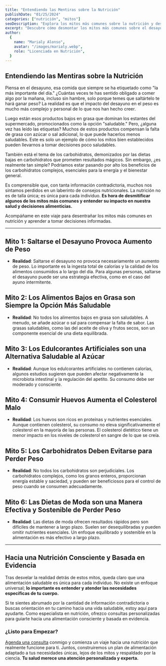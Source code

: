 ```yaml
---
title: "Entendiendo las Mentiras sobre la Nutrición"
publishDate: "01/25/2024"
categories: ["nutrición", "mitos"]
seoDescription: "Explora los mitos más comunes sobre la nutrición y descubre las realidades que realmente importan para una alimentación saludable y basada en evidencia."
excerpt: "Descubre cómo desmontar los mitos más comunes sobre el desayuno, carbohidratos, y más, para tomar decisiones informadas sobre tu alimentación."
author:
  {
    name: "Marialy Alonso",
    avatar: "/images/marialy.webp",
    role: "Licenciada en Nutrición",
  }
---
```


## Entendiendo las Mentiras sobre la Nutrición

Piensa en el desayuno, esa comida que siempre se ha etiquetado como "la más importante del día." ¿Cuántas veces te has sentido obligado a comer algo por la mañana, incluso sin hambre, solo porque temes que saltártelo te hará ganar peso? La realidad es que el impacto del desayuno en el peso es mucho más complejo y personal de lo que nos han hecho creer.

Luego están esos productos bajos en grasa que dominan los estantes del supermercado, promocionados como la opción "saludable." Pero, ¿alguna vez has leído las etiquetas? Muchos de estos productos compensan la falta de grasa con azúcar o sal adicional, lo que puede hacerlos menos saludables. Este es solo un ejemplo de cómo los mitos bien establecidos pueden llevarnos a tomar decisiones poco saludables.

También está el tema de los carbohidratos, demonizados por las dietas bajas en carbohidratos que prometen resultados mágicos. Sin embargo, ¿es realmente tan simple? Podríamos estar pasando por alto los beneficios de los carbohidratos complejos, esenciales para la energía y el bienestar general.

Es comprensible que, con tanta información contradictoria, muchos nos sintamos perdidos en un laberinto de consejos nutricionales. La nutrición no es de talla única; es única para cada individuo. **Es hora de desmitificar algunos de los mitos más comunes y entender su impacto en nuestra salud y decisiones alimenticias.**

Acompáñame en este viaje para desentrañar los mitos más comunes en nutrición y aprender a tomar decisiones informadas.

---

## Mito 1: Saltarse el Desayuno Provoca Aumento de Peso

- **Realidad**: Saltarse el desayuno no provoca necesariamente un aumento de peso. Lo importante es la ingesta total de calorías y la calidad de los alimentos consumidos a lo largo del día. Para algunas personas, saltarse el desayuno puede ser una estrategia efectiva, como en el caso del ayuno intermitente.

## Mito 2: Los Alimentos Bajos en Grasa son Siempre la Opción Más Saludable

- **Realidad**: No todos los alimentos bajos en grasa son saludables. A menudo, se añade azúcar o sal para compensar la falta de sabor. Las grasas saludables, como las del aceite de oliva y frutos secos, son un componente esencial de una dieta equilibrada.

## Mito 3: Los Edulcorantes Artificiales son una Alternativa Saludable al Azúcar

- **Realidad**: Aunque los edulcorantes artificiales no contienen calorías, algunos estudios sugieren que pueden afectar negativamente la microbiota intestinal y la regulación del apetito. Su consumo debe ser moderado y consciente.

## Mito 4: Consumir Huevos Aumenta el Colesterol Malo

- **Realidad**: Los huevos son ricos en proteínas y nutrientes esenciales. Aunque contienen colesterol, su consumo no eleva significativamente el colesterol en la mayoría de las personas. El colesterol dietético tiene un menor impacto en los niveles de colesterol en sangre de lo que se creía.

## Mito 5: Los Carbohidratos Deben Evitarse para Perder Peso

- **Realidad**: No todos los carbohidratos son perjudiciales. Los carbohidratos complejos, como los granos enteros, proporcionan energía estable y saciedad, y pueden ser beneficiosos para el control de peso cuando se consumen adecuadamente.

## Mito 6: Las Dietas de Moda son una Manera Efectiva y Sostenible de Perder Peso

- **Realidad**: Las dietas de moda ofrecen resultados rápidos pero son difíciles de mantener a largo plazo. Suelen ser desequilibradas y pueden omitir nutrientes esenciales. Un enfoque equilibrado y sostenible en la alimentación es más efectivo a largo plazo.

---

## Hacia una Nutrición Consciente y Basada en Evidencia

Tras desvelar la realidad detrás de estos mitos, queda claro que una alimentación saludable es única para cada individuo. No existe un enfoque universal; **lo importante es entender y atender las necesidades específicas de tu cuerpo.**

Si te sientes abrumado por la cantidad de información contradictoria o buscas orientación en tu camino hacia una vida saludable, estoy aquí para ayudarte. Como especialista en nutrición, ofrezco consultas personalizadas para guiarte hacia una alimentación consciente y basada en evidencia.

### ¿Listo para Empezar?

[Agenda una consulta](/#precios) conmigo y comienza un viaje hacia una nutrición que realmente funcione para ti. Juntos, construiremos un plan de alimentación adaptado a tus necesidades únicas, lejos de los mitos y respaldado por la ciencia. **Tu salud merece una atención personalizada y experta.**
